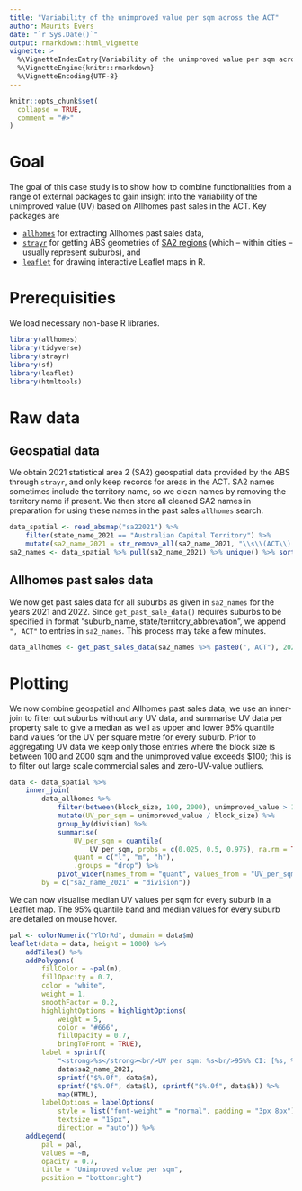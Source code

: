 ```yaml
---
title: "Variability of the unimproved value per sqm across the ACT"
author: Maurits Evers
date: "`r Sys.Date()`"
output: rmarkdown::html_vignette
vignette: >
  %\VignetteIndexEntry{Variability of the unimproved value per sqm across the ACT}
  %\VignetteEngine{knitr::rmarkdown}
  %\VignetteEncoding{UTF-8}
---
```


```r
knitr::opts_chunk$set(
  collapse = TRUE,
  comment = "#>"
)
```


# Goal

The goal of this case study is to show how to combine functionalities from a range of external packages to gain insight into the variability of the unimproved value (UV) based on Allhomes past sales in the ACT. Key packages are 

- [`allhomes`](https://github.com/mevers/allhomes) for extracting Allhomes past sales data, 
- [`strayr`](https://github.com/runapp-aus/strayr) for getting ABS geometries of [SA2 regions](https://www.abs.gov.au/statistics/standards/australian-statistical-geography-standard-asgs-edition-3/jul2021-jun2026/main-structure-and-greater-capital-city-statistical-areas/statistical-area-level-2) (which -- within cities -- usually represent suburbs), and
- [`leaflet`](https://github.com/rstudio/leaflet) for drawing interactive Leaflet maps in R.


# Prerequisities

We load necessary non-base R libraries.

```r
library(allhomes)
library(tidyverse)
library(strayr)
library(sf)
library(leaflet)
library(htmltools)
```


# Raw data

## Geospatial data

We obtain 2021 statistical area 2 (SA2) geospatial data provided by the ABS through `strayr`, and only keep records for areas in the ACT. SA2 names sometimes include the territory name, so we clean names by removing the territory name if present. We then store all cleaned SA2 names in preparation for using these names in the past sales `allhomes` search.

```r
data_spatial <- read_absmap("sa22021") %>%
    filter(state_name_2021 == "Australian Capital Territory") %>%
    mutate(sa2_name_2021 = str_remove_all(sa2_name_2021, "\\s\\(ACT\\).*$"))
sa2_names <- data_spatial %>% pull(sa2_name_2021) %>% unique() %>% sort()
```

## Allhomes past sales data

We now get past sales data for all suburbs as given in `sa2_names` for the years 2021 and 2022. Since `get_past_sale_data()` requires suburbs to be specified in format "suburb_name, state/territory_abbrevation", we append `", ACT"` to entries in `sa2_names`. This process may take a few minutes.

```r
data_allhomes <- get_past_sales_data(sa2_names %>% paste0(", ACT"), 2021L:2022L)
```


# Plotting

We now combine geospatial and Allhomes past sales data; we use an inner-join to filter out suburbs without any UV data, and summarise UV data per property sale to give a median as well as upper and lower 95% quantile band values for the UV per square metre for every suburb. Prior to aggregating UV data we keep only those entries where the block size is between 100 and 2000 sqm and the unimproved value exceeds $100; this is to filter out large scale commercial sales and zero-UV-value outliers.

```r
data <- data_spatial %>%
    inner_join(
        data_allhomes %>%
            filter(between(block_size, 100, 2000), unimproved_value > 100) %>%
            mutate(UV_per_sqm = unimproved_value / block_size) %>%
            group_by(division) %>%
            summarise(
                UV_per_sqm = quantile(
                    UV_per_sqm, probs = c(0.025, 0.5, 0.975), na.rm = TRUE),
                quant = c("l", "m", "h"),
                .groups = "drop") %>%
            pivot_wider(names_from = "quant", values_from = "UV_per_sqm"),
        by = c("sa2_name_2021" = "division"))
```

We can now visualise median UV values per sqm for every suburb in a Leaflet map. The 95% quantile band and median values for every suburb are detailed on mouse hover.

```r
pal <- colorNumeric("YlOrRd", domain = data$m)
leaflet(data = data, height = 1000) %>%
    addTiles() %>%
    addPolygons(
        fillColor = ~pal(m),
        fillOpacity = 0.7,
        color = "white",
        weight = 1,
        smoothFactor = 0.2,
        highlightOptions = highlightOptions(
            weight = 5,
            color = "#666",
            fillOpacity = 0.7,
            bringToFront = TRUE),
        label = sprintf(
            "<strong>%s</strong><br/>UV per sqm: %s<br/>95%% CI: [%s, %s]",
            data$sa2_name_2021, 
            sprintf("$%.0f", data$m),
            sprintf("$%.0f", data$l), sprintf("$%.0f", data$h)) %>% 
            map(HTML),
        labelOptions = labelOptions(
            style = list("font-weight" = "normal", padding = "3px 8px"),
            textsize = "15px",
            direction = "auto")) %>%
    addLegend(
        pal = pal, 
        values = ~m, 
        opacity = 0.7, 
        title = "Unimproved value per sqm",
        position = "bottomright")
```
